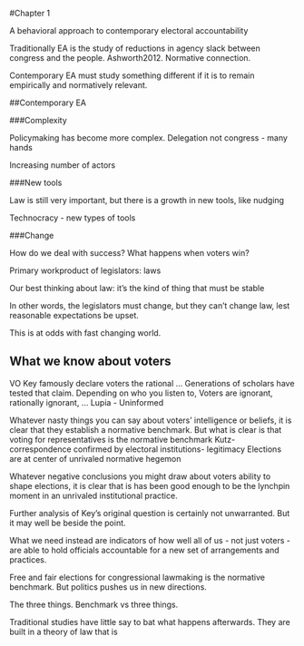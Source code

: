 #Chapter 1

A behavioral approach to contemporary electoral accountability 

Traditionally EA is the study of reductions in agency slack between congress and the people. Ashworth2012. Normative connection.

Contemporary EA must study something different if it is to remain empirically and normatively relevant. 

##Contemporary EA

###Complexity 

Policymaking has become more complex. Delegation not congress - many hands 

Increasing number of actors

###New tools 

Law is still very important, but there is a growth in new tools, like nudging  

Technocracy - new types of tools

###Change   

How do we deal with success? What happens when voters win? 

Primary workproduct of legislators: laws

Our best thinking about law: it’s the kind of thing that must be stable 

In other words, the legislators must change, but they can’t change law, lest reasonable expectations be upset. 

This is at odds with fast changing world. 

## What we know about voters

VO Key famously declare voters the rational … 
Generations of scholars have tested that claim. 
Depending on who you listen to, Voters are ignorant, rationally ignorant, …
Lupia - Uninformed 

Whatever nasty things you can say about voters' intelligence or beliefs, it is clear that they establish a normative benchmark. 
But what is clear is that voting for representatives is the normative benchmark 
Kutz- correspondence confirmed by electoral institutions- legitimacy 
Elections are at center of unrivaled normative hegemon 

Whatever negative conclusions you might draw about voters ability to shape elections, it is clear that is has been good enough to be the lynchpin moment in an unrivaled institutional practice. 

Further analysis of Key’s original question is certainly not unwarranted. But it may well be beside the point.

What we need instead are indicators of how well all of us - not just voters - are able to hold officials accountable for a new set of arrangements and practices. 

Free and fair elections for congressional lawmaking is the normative benchmark. But politics pushes us in new directions. 

The three things. Benchmark vs three things. 

Traditional studies have little say to bat what happens afterwards. They are built in a theory of law that is 




